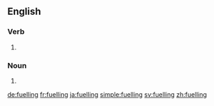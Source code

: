 ==English==

===Verb===
{{head|en|present participle}}

# {{present participle of|fuel|lang=en}}

===Noun===
{{en-noun}}

# {{standard spelling of|fueling|lang=en|from=British}}

[[de:fuelling]]
[[fr:fuelling]]
[[ja:fuelling]]
[[simple:fuelling]]
[[sv:fuelling]]
[[zh:fuelling]]